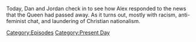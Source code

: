 {{DEFAULTSORT:
    #_EPISODE_0723:September 8, 2022
}}{{Episode
    | title           = September 8, 2022
    | caption         = Listen to this episode on [https://knowledgefight.libsyn.com/723-september-8-2022 Libsyn] [https://open.spotify.com/episode/2N5kEDFSwZJhlPEjuaYZ0e Spotify], Read the [[Transcript/723: September 8, 2022|Unofficial Transcript]]
    | episodeNumber   = 723
    | length          = 01:23:28
    | airDate         = September 9, 2022
    | coverageDate    = September 8, 2022
    | episodeType     = [[:Category:Present Day|Present Day]]
    | appearance      = [[Prince Charles]], [[Andrew Tate]], [[Harrison Smith]], [[David Knight]]
    | previousEpisode = [[722: Space Capitalism Is Still Capitalism]]
    | nextEpisode     = [[724: August 7-11, 2003]]
}}

{{Stub}}

Today, Dan and Jordan check in to see how Alex responded to the news that the Queen had passed away.  As it turns out, mostly with racism, anti-feminist chat, and laundering of Christian nationalism.

[[Category:Episodes]]
[[Category:Present Day]]
